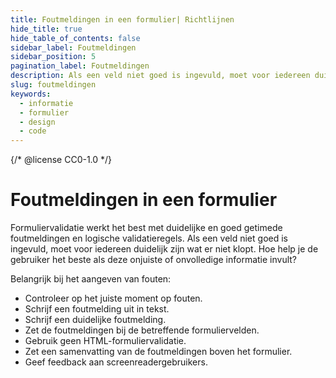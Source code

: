 ```yaml
---
title: Foutmeldingen in een formulier| Richtlijnen
hide_title: true
hide_table_of_contents: false
sidebar_label: Foutmeldingen
sidebar_position: 5
pagination_label: Foutmeldingen
description: Als een veld niet goed is ingevuld, moet voor iedereen duidelijk zijn wat er niet klopt. Hoe help je de gebruiker het beste als die onjuiste of onvolledige informatie invult?
slug: foutmeldingen
keywords:
  - informatie
  - formulier
  - design
  - code
---
```


{/* @license CC0-1.0 */}


# Foutmeldingen in een formulier

Formuliervalidatie werkt het best met duidelijke en goed getimede foutmeldingen en logische validatieregels. Als een veld niet goed is ingevuld, moet voor iedereen duidelijk zijn wat er niet klopt. Hoe help je de gebruiker het beste als deze onjuiste of onvolledige informatie invult?

Belangrijk bij het aangeven van fouten:

- Controleer op het juiste moment op fouten.
- Schrijf een foutmelding uit in tekst.
- Schrijf een duidelijke foutmelding.
- Zet de foutmeldingen bij de betreffende formuliervelden.
- Gebruik geen HTML-formuliervalidatie.
- Zet een samenvatting van de foutmeldingen boven het formulier.
- Geef feedback aan screenreadergebruikers.

<ErrorsTiming />

<ErrorsDescription />
<ErrorsDescriptionCode />

<ErrorsClarity />
<ErrorsClarityCode />

<ErrorsLocation />
<ErrorsLocationCode />

<ErrorsNoNativeValidation />

<ErrorsSummary />
<ErrorsSummaryCode />

<ErrorsFeedback />

<FormFooterInfo />
